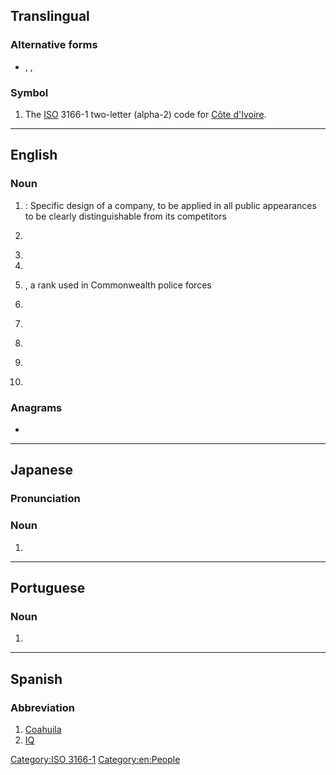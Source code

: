 {{also|Appendix:Variations of "ci"}}
==Translingual==

===Alternative forms===
* {{sense|roman numeral}} {{l|mul|ci}}, {{l|mul|LLI}}, {{l|mul|llli}}

===Symbol===
{{head|mul|symbol}}

# The [[ISO]] 3166-1 two-letter (alpha-2) code for [[Côte d'Ivoire]].

[[Category:ISO 3166-1]]

----

==English==

===Noun===
{{en-noun}}

# {{initialism of|corporate identity|lang=en|dot=}}: Specific design of a company, to be applied in all public appearances to be clearly distinguishable from its competitors
# {{lb|en|law enforcement}} {{initialism of|[[confidential]] [[informant]]|lang=en}}
# {{initialism of|[[cooperating]] [[individual]]|lang=en}}
# {{initialism of|[[civil]] [[infraction]]|lang=en}}
# {{lb|en|law enforcement}} {{initialism of|chief inspector|lang=en|dot=}}, a rank used in Commonwealth police forces
# {{lb|en|baseball}} {{initialism of|corner infielder|lang=en}}
# {{initialism of|contextual inquiry|lang=en}}
# {{lb|en|software engineering}} {{initialism of|continuous integration|lang=en}}
# {{lb|en|espionage}} {{initialism of|counterintelligence|lang=en}}
# {{lb|en|statistics}} {{initialism of|confidence interval|lang=en}}

===Anagrams===
* {{anagrams|en|-ic|IC|I²C}}

[[Category:en:People]]

----

==Japanese==

===Pronunciation===
{{ja-pron|シーアイ|acc=3}}

===Noun===
{{ja-noun|シーアイ}}

# {{abbreviation of|lang=ja|コーポレートアイデンティティ|tr=kōporēto aidentiti||{{w|corporate identity}}|sort=しいあい}}

----

==Portuguese==

===Noun===
{{pt-noun|m|s}}

# {{initialism of|circuito integrado|lang=pt}}

----

==Spanish==

===Abbreviation===
{{rfc-header|Abbreviation}}
{{head|es|abbreviation}}

# [[Coahuila]] {{gloss|Mexican state}}
# [[IQ]]